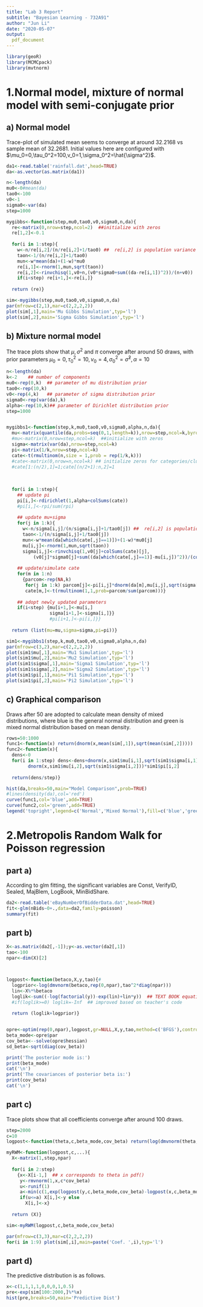 ---
title: "Lab 3 Report"
subtitle: "Bayesian Learning - 732A91"
author: "Jun Li"
date: "2020-05-07"
output: 
  pdf_document
---

```{r setup,eval=TRUE, echo=FALSE,warning=FALSE,message=FALSE}
library(geoR)
library(MCMCpack)
library(mvtnorm)
```


# 1.Normal model, mixture of normal model with semi-conjugate prior
## a) Normal model
Trace-plot of simulated mean seems to converge at around 32.2168 vs sample mean of 32.2681. Initial values here are configured with $\mu_0=0,\tau_0^2=100,v_0=1,\sigma_0^2=\hat{\sigma^2}$.


```{r, eval=TRUE,echo=TRUE}
da1<-read.table('rainfall.dat',head=TRUE)
da<-as.vector(as.matrix(da1))

n<-length(da)
mu0<-0#mean(da)
tao0<-100
v0<-1
sigma0<-var(da)
step=1000

mygibbs<-function(step,mu0,tao0,v0,sigma0,n,da){
  re<-matrix(0,nrow=step,ncol=2)  ##initialize with zeros
  re[1,2]<-0.1
  
  for(i in 1:step){
    w<-n/re[i,2]/(n/re[i,2]+1/tao0) ##  re[i,2] is population variance
    taon<-1/(n/re[i,2]+1/tao0)
    mun<-w*mean(da)+(1-w)*mu0
    re[i,1]<-rnorm(1,mun,sqrt(taon))
    re[i,2]<-rinvchisq(1,v0+n,(v0*sigma0+sum((da-re[i,1])^2))/(n+v0))
    if(i<step) re[i+1,]<-re[i,]}
  
  return (re)}

sim<-mygibbs(step,mu0,tao0,v0,sigma0,n,da)
par(mfrow=c(2,1),mar=c(2,2,2,2))
plot(sim[,1],main='Mu Gibbs Simulation',typ='l')
plot(sim[,2],main='Sigma Gibbs Simulation',typ='l')
```
## b) Mixture normal model
The trace plots show that $\mu, \sigma^2$ and $\pi$ converge after around 50 draws, with prior parameters $\mu_0=0, \tau_0^2=10, v_0=4, \sigma_0^2=\hat\sigma^2, \alpha=10$



```{r, eval=TRUE,echo=TRUE,message=FALSE,error=FALSE,warning=FALSE}
n<-length(da)
k<-2    ## number of components
mu0<-rep(0,k)  ## parameter of mu distribution prior
tao0<-rep(10,k)
v0<-rep(4,k)   ## parameter of sigma distribution prior
sigma0<-rep(var(da),k)
alpha<-rep(10,k)## parameter of Dirichlet distribution prior
step=1000


mygibbs1<-function(step,k,mu0,tao0,v0,sigma0,alpha,n,da){
  mu<-matrix(quantile(da,probs=seq(0,1,length=k)),nrow=step,ncol=k,byrow=TRUE)
  #mu<-matrix(0,nrow=step,ncol=k)  ##initialize with zeros
  sigma<-matrix(var(da),nrow=step,ncol=k) 
  pi<-matrix(1/k,nrow=step,ncol=k)  
  cate<-t(rmultinom(n,size = 1,prob = rep(1/k,k)))
  #cate<-matrix(0,nrow=n,ncol=k) ## initialize zeros for categories/clusters
  #cate[1:(n/2),1]=1;cate[(n/2+1):n,2]=1
  
  
  
  for(i in 1:step){
    ## update pi
    pi[i,]<-rdirichlet(1,alpha+colSums(cate))
    #pi[i,]<-rpi/sum(rpi)
    
    ## update mu+sigma
    for(j in 1:k){
      w<-n/sigma[i,j]/(n/sigma[i,j]+1/tao0[j]) ##  re[i,2] is population variance
      taon<-1/(n/sigma[i,j]+1/tao0[j])
      mun<-w*mean(da[which(cate[,j]==1)])+(1-w)*mu0[j]
      mu[i,j]<-rnorm(1,mun,sqrt(taon))
      sigma[i,j]<-rinvchisq(1,v0[j]+colSums(cate)[j],
          (v0[j]*sigma0[j]+sum((da[which(cate[,j]==1)]-mu[i,j])^2))/(colSums(cate)[j]+v0[j]))}
    
    ## update/simulate cate 
    for(m in 1:n)
      {parcom<-rep(NA,k)
       for(j in 1:k) parcom[j]<-pi[i,j]*dnorm(da[m],mu[i,j],sqrt(sigma[i,j]))
       cate[m,]<-t(rmultinom(1,1,prob=parcom/sum(parcom)))}
    
    ## adopt newly updated parameters
    if(i<step) {mu[i+1,]<-mu[i,]
                sigma[i+1,]<-sigma[i,]}}
                #pi[i+1,]<-pi[i,]}}
  
  return (list(mu=mu,sigma=sigma,pi=pi))}

sim1<-mygibbs1(step,k,mu0,tao0,v0,sigma0,alpha,n,da)
par(mfrow=c(3,2),mar=c(2,2,2,2))
plot(sim1$mu[,1],main='Mu1 Simulation',typ='l')
plot(sim1$mu[,2],main='Mu2 Simulation',typ='l')
plot(sim1$sigma[,1],main='Sigma1 Simulation',typ='l')
plot(sim1$sigma[,2],main='Sigma2 Simulation',typ='l')
plot(sim1$pi[,1],main='Pi1 Simulation',typ='l')
plot(sim1$pi[,2],main='Pi2 Simulation',typ='l')
```



## c) Graphical comparison
Draws after 50 are adopted to calculate mean density of mixed distributions, where blue is the general normal distribution and green is mixed normal distribution based on mean density.

```{r, eval=TRUE,echo=TRUE}
rows=50:1000
func1<-function(x) return(dnorm(x,mean(sim[,1]),sqrt(mean(sim[,2]))))
func2<-function(x){
  dens<-0
  for(i in 1:step) dens<-dens+dnorm(x,sim1$mu[i,1],sqrt(sim1$sigma[i,1]))*sim1$pi[i,1]+
        dnorm(x,sim1$mu[i,2],sqrt(sim1$sigma[i,2]))*sim1$pi[i,2]
  
  return(dens/step)} 

hist(da,breaks=50,main="Model Comparison",prob=TRUE)
#lines(density(da),col='red')
curve(func1,col='blue',add=TRUE)
curve(func2,col='green',add=TRUE)
legend('topright',legend=c('Normal','Mixed Normal'),fill=c('blue','green'))

```



# 2.Metropolis Random Walk for Poisson regression
## part a)
According to glm fitting, the significant variables are Const, VerifyID, Sealed, MajBlem, LogBook, MinBidShare.

```{r, eval=TRUE,echo=TRUE}
da2<-read.table('eBayNumberOfBidderData.dat',head=TRUE)
fit<-glm(nBids~0+.,data=da2,family=poisson)
summary(fit)
```


## part b)



```{r, eval=TRUE,echo=TRUE}
X<-as.matrix(da2[,-1]);y<-as.vector(da2[,1])
tao<-100
npar<-dim(X)[2]



logpost<-function(betaco,X,y,tao){#
  logprior<-log(dmvnorm(betaco,rep(0,npar),tao^2*diag(npar)))
  lin<-X%*%betaco
  loglik<-sum((-log(factorial(y))-exp(lin)+lin*y))  ## TEXT BOOK equation 16.2  !!!!
  #if(loglik>=0) loglik=-Inf  ## improved based on teacher's code 
  
  return (loglik+logprior)}


opre<-optim(rep(0,npar),logpost,gr=NULL,X,y,tao,method=c('BFGS'),control=list(fnscale=-1),hessian=TRUE)#
beta_mode<-opre$par
cov_beta<--solve(opre$hessian)
sd_beta<-sqrt(diag(cov_beta))

print('The posterior mode is:')
print(beta_mode)
cat('\n')
print('The covariances of posterior beta is:')
print(cov_beta)
cat('\n')
```


## part c)
Trace plots show that all coefficients converge after around 100 draws.


```{r, eval=TRUE,echo=TRUE}
step=2000
c=10
logpost<-function(theta,c,beta_mode,cov_beta) return(log(dmvnorm(theta,beta_mode,c*cov_beta)))

myRWM<-function(logpost,c,...){
  X<-matrix(1,step,npar)
  
  for(i in 2:step)
    {x<-X[i-1,]  ## x corresponds to theta in pdf()
     y<-rmvnorm(1,x,c*cov_beta)
     u<-runif(1)
     a<-min(c(1,exp(logpost(y,c,beta_mode,cov_beta)-logpost(x,c,beta_mode,cov_beta))))
     if(u<=a) X[i,]<-y else
       X[i,]<-x}
  
  return (X)}

sim<-myRWM(logpost,c,beta_mode,cov_beta)

par(mfrow=c(3,3),mar=c(2,2,2,2))
for(i in 1:9) plot(sim[,i],main=paste('Coef. ',i),typ='l')


```



## part d)
The predictive distribution is as follows.


```{r, eval=TRUE,echo=TRUE}
x<-c(1,1,1,1,0,0,0,1,0.5)
pre<-exp(sim[100:2000,]%*%x)
hist(pre,breaks=50,main='Predictive Dist')


```